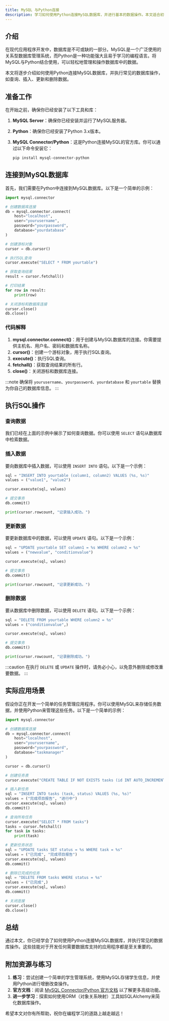 ```yaml
---
title: MySQL 与Python连接
description: 学习如何使用Python连接MySQL数据库，并进行基本的数据操作。本文适合初学者，包含代码示例和实际应用场景。
---
```


## 介绍

在现代应用程序开发中，数据库是不可或缺的一部分。MySQL是一个广泛使用的关系型数据库管理系统，而Python是一种功能强大且易于学习的编程语言。将MySQL与Python结合使用，可以轻松地管理和操作数据库中的数据。

本文将逐步介绍如何使用Python连接MySQL数据库，并执行常见的数据库操作，如查询、插入、更新和删除数据。

## 准备工作

在开始之前，确保你已经安装了以下工具和库：

1. **MySQL Server**：确保你已经安装并运行了MySQL服务器。
2. **Python**：确保你已经安装了Python 3.x版本。
3. **MySQL Connector/Python**：这是Python连接MySQL的官方库。你可以通过以下命令安装它：

   ```bash
   pip install mysql-connector-python
   ```

## 连接到MySQL数据库

首先，我们需要在Python中连接到MySQL数据库。以下是一个简单的示例：

```python
import mysql.connector

# 创建数据库连接
db = mysql.connector.connect(
    host="localhost",
    user="yourusername",
    password="yourpassword",
    database="yourdatabase"
)

# 创建游标对象
cursor = db.cursor()

# 执行SQL查询
cursor.execute("SELECT * FROM yourtable")

# 获取查询结果
result = cursor.fetchall()

# 打印结果
for row in result:
    print(row)

# 关闭游标和数据库连接
cursor.close()
db.close()
```

### 代码解释

1. **mysql.connector.connect()**：用于创建与MySQL数据库的连接。你需要提供主机名、用户名、密码和数据库名称。
2. **cursor()**：创建一个游标对象，用于执行SQL查询。
3. **execute()**：执行SQL查询。
4. **fetchall()**：获取查询结果的所有行。
5. **close()**：关闭游标和数据库连接。

:::note
确保将 `yourusername`、`yourpassword`、`yourdatabase` 和 `yourtable` 替换为你自己的数据库信息。
:::

## 执行SQL操作

### 查询数据

我们已经在上面的示例中展示了如何查询数据。你可以使用 `SELECT` 语句从数据库中检索数据。

### 插入数据

要向数据库中插入数据，可以使用 `INSERT INTO` 语句。以下是一个示例：

```python
sql = "INSERT INTO yourtable (column1, column2) VALUES (%s, %s)"
values = ("value1", "value2")

cursor.execute(sql, values)

# 提交事务
db.commit()

print(cursor.rowcount, "记录插入成功。")
```

### 更新数据

要更新数据库中的数据，可以使用 `UPDATE` 语句。以下是一个示例：

```python
sql = "UPDATE yourtable SET column1 = %s WHERE column2 = %s"
values = ("newvalue", "conditionvalue")

cursor.execute(sql, values)

# 提交事务
db.commit()

print(cursor.rowcount, "记录更新成功。")
```

### 删除数据

要从数据库中删除数据，可以使用 `DELETE` 语句。以下是一个示例：

```python
sql = "DELETE FROM yourtable WHERE column2 = %s"
values = ("conditionvalue",)

cursor.execute(sql, values)

# 提交事务
db.commit()

print(cursor.rowcount, "记录删除成功。")
```

:::caution
在执行 `DELETE` 或 `UPDATE` 操作时，请务必小心，以免意外删除或修改重要数据。
:::

## 实际应用场景

假设你正在开发一个简单的任务管理应用程序。你可以使用MySQL来存储任务数据，并使用Python来管理这些任务。以下是一个简单的示例：

```python
import mysql.connector

# 创建数据库连接
db = mysql.connector.connect(
    host="localhost",
    user="yourusername",
    password="yourpassword",
    database="taskmanager"
)

cursor = db.cursor()

# 创建任务表
cursor.execute("CREATE TABLE IF NOT EXISTS tasks (id INT AUTO_INCREMENT PRIMARY KEY, task VARCHAR(255), status VARCHAR(50))")

# 插入新任务
sql = "INSERT INTO tasks (task, status) VALUES (%s, %s)"
values = ("完成项目报告", "进行中")
cursor.execute(sql, values)
db.commit()

# 查询所有任务
cursor.execute("SELECT * FROM tasks")
tasks = cursor.fetchall()
for task in tasks:
    print(task)

# 更新任务状态
sql = "UPDATE tasks SET status = %s WHERE task = %s"
values = ("已完成", "完成项目报告")
cursor.execute(sql, values)
db.commit()

# 删除已完成的任务
sql = "DELETE FROM tasks WHERE status = %s"
values = ("已完成",)
cursor.execute(sql, values)
db.commit()

# 关闭连接
cursor.close()
db.close()
```

## 总结

通过本文，你已经学会了如何使用Python连接MySQL数据库，并执行常见的数据库操作。这些技能对于开发任何需要数据库支持的应用程序都是至关重要的。

## 附加资源与练习

1. **练习**：尝试创建一个简单的学生管理系统，使用MySQL存储学生信息，并使用Python进行增删改查操作。
2. **官方文档**：阅读 [MySQL Connector/Python 官方文档](https://dev.mysql.com/doc/connector-python/en/) 以了解更多高级功能。
3. **进一步学习**：探索如何使用ORM（对象关系映射）工具如SQLAlchemy来简化数据库操作。

希望本文对你有所帮助，祝你在编程学习的道路上越走越远！